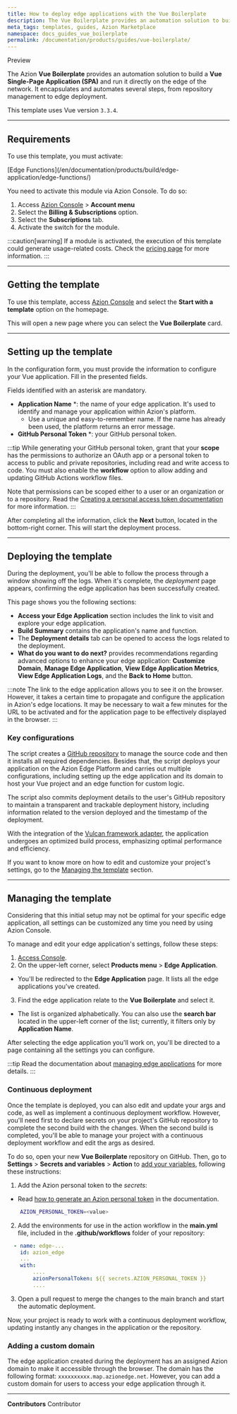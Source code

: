 ```yaml
---
title: How to deploy edge applications with the Vue Boilerplate
description: The Vue Boilerplate provides an automation solution to build a Vue application on Azion.
meta_tags: templates, guides, Azion Marketplace
namespace: docs_guides_vue_boilerplate
permalink: /documentation/products/guides/vue-boilerplate/
---
```



<Badge variant="accent">
Preview
</Tag>

The Azion **Vue Boilerplate** provides an automation solution to build a **Vue Single-Page Application (SPA)** and run it directly on the edge of the network. It encapsulates and automates several steps, from repository management to edge deployment.

This template uses Vue version `3.3.4`.

---

## Requirements

To use this template, you must activate:

 <Tag severity="info" client:only="vue">
[Edge Functions](/en/documentation/products/build/edge-application/edge-functions/)
</Tag>

You need to activate this module via Azion Console. To do so:

1. Access [Azion Console](/en/documentation/products/guides/how-to-access-rtm/) > **Account menu**
2. Select the **Billing & Subscriptions** option.
3. Select the **Subscriptions** tab.
4. Activate the switch for the module.

:::caution[warning]
If a module is activated, the execution of this template could generate usage-related costs. Check the [pricing page](/en/documentation/products/pricing/) for more information.
:::

---

## Getting the template

To use this template, access [Azion Console](https://console.azion.com/) and select the **Start with a template** option on the homepage.

This will open a new page where you can select the **Vue Boilerplate** card. 

---

## Setting up the template

In the configuration form, you must provide the information to configure your Vue application. Fill in the presented fields. 

Fields identified with an asterisk are mandatory.

- **Application Name** *: the name of your edge application. It's used to identify and manage your application within Azion's platform.
  - Use a unique and easy-to-remember name. If the name has already been used, the platform returns an error message.
- **GitHub Personal Token** *: your GitHub personal token.

:::tip
While generating your GitHub personal token, grant that your **scope** has the permissions to authorize an OAuth app or a personal token to access to public and private repositories, including read and write access to code. You must also enable the **workflow** option to allow adding and updating GitHub Actions workflow files. 

Note that permissions can be scoped either to a user or an organization or to a repository. Read the [Creating a personal access token documentation](https://docs.github.com/en/authentication/keeping-your-account-and-data-secure/managing-your-personal-access-tokens#creating-a-personal-access-token-classic) for more information.
:::

After completing all the information, click the **Next** button, located in the bottom-right corner. This will start the deployment process.

---

## Deploying the template

During the deployment, you'll be able to follow the process through a window showing off the logs. When it's complete, the *deployment* page appears, confirming the edge application has been successfully created.

This page shows you the following sections:

   - **Access your Edge Application** section includes the link to visit and explore your edge application.
   - **Build Summary** contains the application's name and function.
   - The **Deployment details** tab can be opened to access the logs related to the deployment.
   - **What do you want to do next?** provides recommendations regarding advanced options to enhance your edge application: **Customize Domain**, **Manage Edge Application**, **View Edge Application Metrics**, **View Edge Application Logs**, and the **Back to Home** button.

:::note
The link to the edge application allows you to see it on the browser. However, it takes a certain time to propagate and configure the application in Azion's edge locations. It may be necessary to wait a few minutes for the URL to be activated and for the application page to be effectively displayed in the browser.
:::

### Key configurations

The script creates a [GitHub repository](https://github.com/aziontech/azion-samples/tree/dev/templates/vuejs-boilerplate) to manage the source code and then it installs all required dependencies. Besides that, the script deploys your application on the Azion Edge Platform and carries out multiple configurations, including setting up the edge application and its domain to host your Vue project and an edge function for custom logic.

The script also commits deployment details to the user's GitHub repository to maintain a transparent and trackable deployment history, including information related to the version deployed and the timestamp of the deployment.

With the integration of the [Vulcan framework adapter](/en/documentation/products/devtools/azion-edge-runtime/frameworks-compatibility/), the application undergoes an optimized build process, emphasizing optimal performance and efficiency.

If you want to know more on how to edit and customize your project's settings, go to the [Managing the template](#managing-the-template) section.

---

## Managing the template

Considering that this initial setup may not be optimal for your specific edge application, all settings can be customized any time you need by using Azion Console.

To manage and edit your edge application's settings, follow these steps:

1. [Access Console](https://console.azion.com/).
2. On the upper-left corner, select **Products menu** > **Edge Application**.
- You'll be redirected to the **Edge Application** page. It lists all the edge applications you've created.
3. Find the edge application relate to the **Vue Boilerplate** and select it. 
- The list is organized alphabetically. You can also use the **search bar** located in the upper-left corner of the list; currently, it filters only by **Application Name**.

After selecting the edge application you'll work on, you'll be directed to a page containing all the settings you can configure.

:::tip
Read the documentation about [managing edge applications](/en/documentation/products/build/edge-application/first-steps/) for more details.
:::

### Continuous deployment

Once the template is deployed, you can also edit and update your args and code, as well as implement a continuous deployment workflow. However, you'll need first to declare secrets on your project's GitHub repository to complete the second build with the changes. When the second build is completed, you'll be able to manage your project with a continuous deployment workflow and edit the args as desired.

To do so, open your new **Vue Boilerplate** repository on GitHub. Then, go to **Settings** > **Secrets and variables** > **Action** to [add your variables](https://docs.github.com/en/actions/security-guides/encrypted-secrets), following these instructions:

1. Add the Azion personal token to the *secrets*:
- Read [how to generate an Azion personal token](/en/documentation/products/guides/personal-tokens/) in the documentation.

```bash
    AZION_PERSONAL_TOKEN=<value>
```

2. Add the environments for use in the action workflow in the **main.yml** file, included in the **.github/workflows** folder of your repository:

```yml title=".github/workflows/main.yml"
  - name: edge-...
    id: azion_edge
    ...
    with:
        ....
        azionPersonalToken: ${{ secrets.AZION_PERSONAL_TOKEN }}
        ....

```

3. Open a pull request to merge the changes to the main branch and start the automatic deployment.

Now, your project is ready to work with a continuous deployment workflow, updating instantly any changes in the application or the repository. 

### Adding a custom domain

The edge application created during the deployment has an assigned Azion domain to make it accessible through the browser. The domain has the following format: `xxxxxxxxxx.map.azionedge.net`. However, you can add a custom domain for users to access your edge application through it.


<LinkButton outlined link="/en/documentation/products/build/edge-application/domains/" label="go to Domains reference" variant="secondary" /> 



---


**Contributors** <ContributorList>Contributor</ContributorList>
